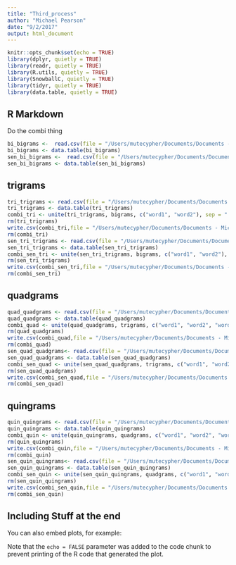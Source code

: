 ```yaml
---
title: "Third_process"
author: "Michael Pearson"
date: "9/2/2017"
output: html_document
---
```


```r
knitr::opts_chunk$set(echo = TRUE)
library(dplyr, quietly = TRUE)
library(readr, quietly = TRUE)
library(R.utils, quietly = TRUE)
library(SnowballC, quietly = TRUE)
library(tidyr, quietly = TRUE)
library(data.table, quietly = TRUE)
```

## R Markdown

Do the combi thing

```r
bi_bigrams <-  read.csv(file = "/Users/mutecypher/Documents/Documents - Michael’s iMac/Coursera/Capstone Project/processed/bi_bigrams.csv" , colClasses = c("NULL", NA, NA, NA))
bi_bigrams <- data.table(bi_bigrams)
sen_bi_bigrams <-  read.csv(file = "/Users/mutecypher/Documents/Documents - Michael’s iMac/Coursera/Capstone Project/processed/sen_bi_bigrams.csv" , colClasses = c("NULL", NA, NA, NA))
sen_bi_bigrams <- data.table(sen_bi_bigrams)
```

## trigrams

``` r
tri_trigrams <- read.csv(file = "/Users/mutecypher/Documents/Documents - Michael’s iMac/Coursera/Capstone Project/processed/tri_trigrams.csv",colClasses = c("NULL", NA, NA, NA, NA) )
tri_trigrams <- data.table(tri_trigrams)
combi_tri <- unite(tri_trigrams, bigrams, c("word1", "word2"), sep = " ")
rm(tri_trigrams)
write.csv(combi_tri,file = "/Users/mutecypher/Documents/Documents - Michael’s iMac/Coursera/Capstone Project/processed/combi_trigrams.csv" )
rm(combi_tri)
sen_tri_trigrams <- read.csv(file = "/Users/mutecypher/Documents/Documents - Michael’s iMac/Coursera/Capstone Project/processed/sen_tri_trigrams.csv",colClasses = c("NULL", NA, NA, NA, NA) )
sen_tri_trigrams <- data.table(sen_tri_trigrams)
combi_sen_tri <- unite(sen_tri_trigrams, bigrams, c("word1", "word2"), sep = " ")
rm(sen_tri_trigrams)
write.csv(combi_sen_tri,file = "/Users/mutecypher/Documents/Documents - Michael’s iMac/Coursera/Capstone Project/processed/combi_sen_tri.csv" )
rm(combi_sen_tri)
```

## quadgrams


``` r
quad_quadgrams <- read.csv(file = "/Users/mutecypher/Documents/Documents - Michael’s iMac/Coursera/Capstone Project/processed/quad_quadgrams.csv",colClasses = c("NULL", NA, NA, NA, NA,NA) )
quad_quadgrams <- data.table(quad_quadgrams)
combi_quad <- unite(quad_quadgrams, trigrams, c("word1", "word2", "word3"), sep = " ")
rm(quad_quadgrams)
write.csv(combi_quad,file = "/Users/mutecypher/Documents/Documents - Michael’s iMac/Coursera/Capstone Project/processed/combi_quad.csv" )
rm(combi_quad)
sen_quad_quadgrams<- read.csv(file = "/Users/mutecypher/Documents/Documents - Michael’s iMac/Coursera/Capstone Project/processed/sen_quad_quadgrams.csv",colClasses = c("NULL", NA, NA, NA, NA,NA) )
sen_quad_quadgrams <- data.table(sen_quad_quadgrams)
combi_sen_quad <- unite(sen_quad_quadgrams, trigrams, c("word1", "word2","word3"), sep = " ")
rm(sen_quad_quadgrams)
write.csv(combi_sen_quad,file = "/Users/mutecypher/Documents/Documents - Michael’s iMac/Coursera/Capstone Project/processed/combi_sen_quad.csv" )
rm(combi_sen_quad)
```

## quingrams

``` r
quin_quingrams <- read.csv(file = "/Users/mutecypher/Documents/Documents - Michael’s iMac/Coursera/Capstone Project/processed/quin_quingrams.csv",colClasses = c("NULL", NA, NA, NA, NA,NA,NA) )
quin_quingrams <- data.table(quin_quingrams)
combi_quin <- unite(quin_quingrams, quadgrams, c("word1", "word2", "word3","word4"), sep = " ")
rm(quin_quingrams)
write.csv(combi_quin,file = "/Users/mutecypher/Documents/Documents - Michael’s iMac/Coursera/Capstone Project/processed/combi_quin.csv" )
rm(combi_quin)
sen_quin_quingrams<- read.csv(file = "/Users/mutecypher/Documents/Documents - Michael’s iMac/Coursera/Capstone Project/processed/sen_quin_quingrams.csv",colClasses = c("NULL", NA, NA, NA, NA,NA,NA) )
sen_quin_quingrams <- data.table(sen_quin_quingrams)
combi_sen_quin <- unite(sen_quin_quingrams, quadgrams, c("word1", "word2","word3", "word4"), sep = " ")
rm(sen_quin_quingrams)
write.csv(combi_sen_quin,file = "/Users/mutecypher/Documents/Documents - Michael’s iMac/Coursera/Capstone Project/processed/combi_sen_quin.csv" )
rm(combi_sen_quin)
```

## Including Stuff at the end

You can also embed plots, for example:


Note that the `echo = FALSE` parameter was added to the code chunk to prevent printing of the R code that generated the plot.
